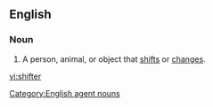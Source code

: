 == English ==
=== Noun ===
{{en-noun}}
# A person, animal, or object that [[shifts]] or [[changes]].

[[Category:English agent nouns]]

[[vi:shifter]]